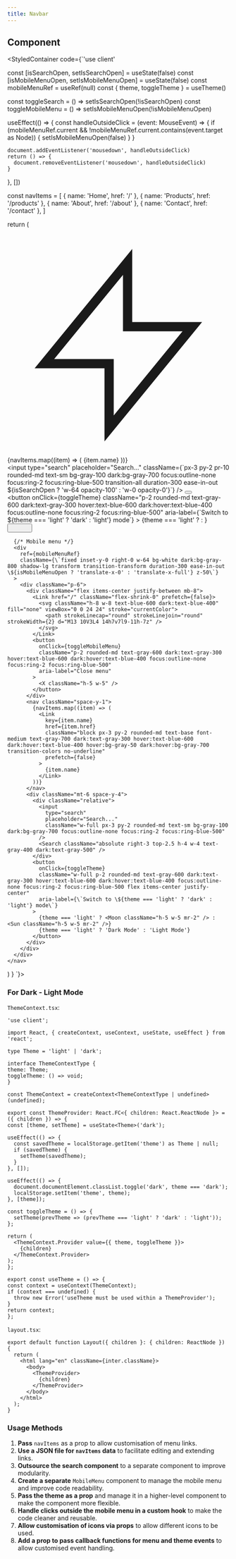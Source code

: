 ```yaml
---
title: Navbar
---
```



## Component

<StyledContainer code={`'use client'


  const [isSearchOpen, setIsSearchOpen] = useState(false)
  const [isMobileMenuOpen, setIsMobileMenuOpen] = useState(false)
  const mobileMenuRef = useRef<HTMLDivElement>(null)
  const { theme, toggleTheme } = useTheme()

  const toggleSearch = () => setIsSearchOpen(!isSearchOpen)
  const toggleMobileMenu = () => setIsMobileMenuOpen(!isMobileMenuOpen)

  useEffect(() => {
    const handleOutsideClick = (event: MouseEvent) => {
      if (mobileMenuRef.current && !mobileMenuRef.current.contains(event.target as Node)) {
        setIsMobileMenuOpen(false)
      }
    }

    document.addEventListener('mousedown', handleOutsideClick)
    return () => {
      document.removeEventListener('mousedown', handleOutsideClick)
    }
  }, [])

  const navItems = [
    { name: 'Home', href: '/' },
    { name: 'Products', href: '/products' },
    { name: 'About', href: '/about' },
    { name: 'Contact', href: '/contact' },
  ]

  return (
    <nav className="bg-white dark:bg-gray-800 shadow-sm rounded-xl transition-colors duration-200">
      <div className="max-w-7xl mx-auto px-4 sm:px-6 lg:px-8">
        <div className="flex items-center justify-between h-16">
          <div className="flex items-center">
            <Link href="/" className="flex-shrink-0" prefetch={false}>
              <svg className="h-8 w-8 text-blue-600 dark:text-blue-400" fill="none" viewBox="0 0 24 24" stroke="currentColor">
                <path strokeLinecap="round" strokeLinejoin="round" strokeWidth={2} d="M13 10V3L4 14h7v7l9-11h-7z" />
              </svg>
            </Link>
            <div className="hidden md:block ml-10">
              <div className="flex items-baseline space-x-4">
                {navItems.map((item) => (
                  <Link
                    key={item.name}
                    href={item.href}
                    className="text-gray-600 dark:text-gray-300 hover:text-blue-600 dark:hover:text-blue-400 px-3 py-2 rounded-md text-sm font-medium transition-colors no-underline"
                    prefetch={false}
                  >
                    {item.name}
                  </Link>
                ))}
              </div>
            </div>
          </div>
          <div className="hidden md:flex items-center space-x-4">
            <div className="relative flex items-center">
              <input
                type="search"
                placeholder="Search..."
                className={\`px-3 py-2 pr-10 rounded-md text-sm bg-gray-100 dark:bg-gray-700 focus:outline-none focus:ring-2 focus:ring-blue-500 transition-all duration-300 ease-in-out \${isSearchOpen ? 'w-64 opacity-100' : 'w-0 opacity-0'}\`}
              />
              <button
                onClick={toggleSearch}
                className="p-2 rounded-md text-gray-600 dark:text-gray-300 hover:text-blue-600 dark:hover:text-blue-400 focus:outline-none focus:ring-2 focus:ring-blue-500 absolute right-0"
                aria-label="Search"
              >
                <Search className="h-5 w-5" />
              </button>
            </div>
            <button
              onClick={toggleTheme}
              className="p-2 rounded-md text-gray-600 dark:text-gray-300 hover:text-blue-600 dark:hover:text-blue-400 focus:outline-none focus:ring-2 focus:ring-blue-500"
              aria-label={\`Switch to \${theme === 'light' ? 'dark' : 'light'} mode\`}
            >
              {theme === 'light' ? <Moon className="h-5 w-5" /> : <Sun className="h-5 w-5" />}
            </button>
          </div>
          <div className="md:hidden">
            <button
              onClick={toggleMobileMenu}
              className="p-2 rounded-md text-gray-600 dark:text-gray-300 hover:text-blue-600 dark:hover:text-blue-400 focus:outline-none focus:ring-2 focus:ring-blue-500"
              aria-label="Open menu"
            >
              <Menu className="h-5 w-5" />
            </button>
          </div>
        </div>
      </div>

      {/* Mobile menu */}
      <div
        ref={mobileMenuRef}
        className={\`fixed inset-y-0 right-0 w-64 bg-white dark:bg-gray-800 shadow-lg transform transition-transform duration-300 ease-in-out \${isMobileMenuOpen ? 'translate-x-0' : 'translate-x-full'} z-50\`}
      >
        <div className="p-6">
          <div className="flex items-center justify-between mb-8">
            <Link href="/" className="flex-shrink-0" prefetch={false}>
              <svg className="h-8 w-8 text-blue-600 dark:text-blue-400" fill="none" viewBox="0 0 24 24" stroke="currentColor">
                <path strokeLinecap="round" strokeLinejoin="round" strokeWidth={2} d="M13 10V3L4 14h7v7l9-11h-7z" />
              </svg>
            </Link>
            <button
              onClick={toggleMobileMenu}
              className="p-2 rounded-md text-gray-600 dark:text-gray-300 hover:text-blue-600 dark:hover:text-blue-400 focus:outline-none focus:ring-2 focus:ring-blue-500"
              aria-label="Close menu"
            >
              <X className="h-5 w-5" />
            </button>
          </div>
          <nav className="space-y-1">
            {navItems.map((item) => (
              <Link
                key={item.name}
                href={item.href}
                className="block px-3 py-2 rounded-md text-base font-medium text-gray-700 dark:text-gray-300 hover:text-blue-600 dark:hover:text-blue-400 hover:bg-gray-50 dark:hover:bg-gray-700 transition-colors no-underline"
                prefetch={false}
              >
                {item.name}
              </Link>
            ))}
          </nav>
          <div className="mt-6 space-y-4">
            <div className="relative">
              <input
                type="search"
                placeholder="Search..."
                className="w-full px-3 py-2 rounded-md text-sm bg-gray-100 dark:bg-gray-700 focus:outline-none focus:ring-2 focus:ring-blue-500"
              />
              <Search className="absolute right-3 top-2.5 h-4 w-4 text-gray-400 dark:text-gray-500" />
            </div>
            <button
              onClick={toggleTheme}
              className="w-full p-2 rounded-md text-gray-600 dark:text-gray-300 hover:text-blue-600 dark:hover:text-blue-400 focus:outline-none focus:ring-2 focus:ring-blue-500 flex items-center justify-center"
              aria-label={\`Switch to \${theme === 'light' ? 'dark' : 'light'} mode\`}
            >
              {theme === 'light' ? <Moon className="h-5 w-5 mr-2" /> : <Sun className="h-5 w-5 mr-2" />}
              {theme === 'light' ? 'Dark Mode' : 'Light Mode'}
            </button>
          </div>
        </div>
      </div>
    </nav>
  )
}
`}>
    <Navbar />
</StyledContainer>

### For Dark - Light Mode
`ThemeContext.tsx`:

```tsx
'use client';
  
import React, { createContext, useContext, useState, useEffect } from 'react';

type Theme = 'light' | 'dark';

interface ThemeContextType {
theme: Theme;
toggleTheme: () => void;
}

const ThemeContext = createContext<ThemeContextType | undefined>(undefined);

export const ThemeProvider: React.FC<{ children: React.ReactNode }> = ({ children }) => {
const [theme, setTheme] = useState<Theme>('dark');

useEffect(() => {
  const savedTheme = localStorage.getItem('theme') as Theme | null;
  if (savedTheme) {
    setTheme(savedTheme);
  }
}, []);

useEffect(() => {
  document.documentElement.classList.toggle('dark', theme === 'dark');
  localStorage.setItem('theme', theme);
}, [theme]);

const toggleTheme = () => {
  setTheme(prevTheme => (prevTheme === 'light' ? 'dark' : 'light'));
};

return (
  <ThemeContext.Provider value={{ theme, toggleTheme }}>
    {children}
  </ThemeContext.Provider>
);
};

export const useTheme = () => {
const context = useContext(ThemeContext);
if (context === undefined) {
  throw new Error('useTheme must be used within a ThemeProvider');
}
return context;
};
```
`layout.tsx`:

```tsx
export default function Layout({ children }: { children: ReactNode }) {
  return (
    <html lang="en" className={inter.className}>
      <body>
        <ThemeProvider>
          {children}
        </ThemeProvider>
      </body>
    </html>
  );
}
```

### Usage Methods

1. **Pass** `navItems` as a prop to allow customisation of menu links.
2. **Use a JSON file for `navItems` data** to facilitate editing and extending links.
3. **Outsource the search component** to a separate component to improve modularity.
4. **Create a separate** `MobileMenu` component to manage the mobile menu and improve code readability.
5. **Pass the theme as a prop** and manage it in a higher-level component to make the component more flexible.
6. **Handle clicks outside the mobile menu in a custom hook** to make the code cleaner and reusable.
7. **Allow customisation of icons via props** to allow different icons to be used.
8. **Add a prop to pass callback functions for menu and theme events** to allow customised event handling.